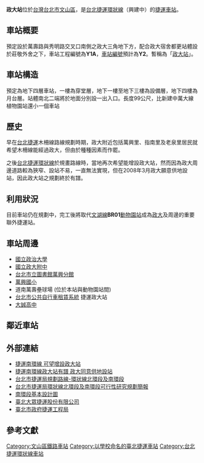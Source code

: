 {{NoteTA |G1=Railway |G2=Transport}}
{{Future public transportation}}
{{台北市未來建設}}
{{Infobox_Station|
Title=政大站|
EngTitle=National Chengchi University Station|
linecolour={{台北捷運色彩|黃}}|
ImageName=|
Code=<font color={{台北捷運色彩|黃}}>'''Y2'''</font>（工程編號：Y1A）|
Operator={{Rint|tw|trtc}}[[台北捷運|台北捷運]]|
Line={{環狀線}}|
Place=[[台北市|台北市]][[文山區|文山區]]|
StartDate=|
structure=地下車站|
type=捷運車站
| website = [https://www.metro.taipei/cp.aspx?n=91974F2B13D997F1 www.metro.taipei]
}}

'''政大站'''位於[[台灣|台灣]][[台北市|台北市]][[文山區|文山區]]，是[[台北捷運|台北捷運]][[環狀線_(台北捷運)|環狀線]]（興建中）的[[捷運車站|捷運車站]]。

==車站概要==
預定設於萬壽路與秀明路交叉口南側之政大三角地下方，配合政大宿舍都更站體設於莊敬外舍之下，車站工程編號為'''Y1A'''，[[車站編號|車站編號]]預計為'''Y2'''。暫稱為「[[政大站|政大站]]」。

==車站構造==
預定為地下四層車站，一樓為穿堂層，地下一樓至地下三樓為設備層，地下四樓為月台層。站體南北二端將於地面分別設一出入口。長度99公尺，比新建中萬大線植物園站還小一個車站

==歷史==
早在[[台北捷運|台北捷運]]木柵線路線規劃時期，政大附近包括萬興里、指南里及老泉里居民就希望木柵線能經過政大，但由於種種因素而作罷。

之後[[台北捷運環狀線|台北捷運環狀線]]於規畫路線時，當地再次希望能增設政大站，然而因為政大周邊道路較為狹窄、設站不易，一直無法實現，但在2008年3月政大願意供地設站，因此政大站之規劃終於有譜。


==利用狀況==
目前車站仍在規劃中，完工後將取代[[文湖線|文湖線]]'''BR01'''[[動物園站_(臺北市)|動物園站]]成為[[國立政治大學|政大]]及周邊的重要聯外捷運站。

==車站周邊==
*[[國立政治大學|國立政治大學]]
*[[國立政治大學附屬高級中學|國立政大附中]]
*[[台北市立圖書館|台北市立圖書館萬興分館]]
*[[臺北市立萬興國民小學|萬興國小]]
*道南萬壽壘球場 (位於本站與動物園站間)
*[[台北市公共自行車租賃系統|台北市公共自行車租賃系統]] 捷運政大站
*[[臺北市私立大誠高級中學|大誠高中]]

==鄰近車站==
{{start rail box|[[台北捷運|台北捷運]]}}
{{s-unbuilt|[[動物園站_(臺北市)|動物園站]]|（終點站）}}
{{s-line|{{環狀線}}|規劃中|{{台北捷運色彩|黃}}}}
{{s-unbuilt|[[文山區公所站|文山區公所站]]}}
{{end box}}

==外部連結==
*[https://web.archive.org/web/20090508083606/http://www.libertytimes.com.tw/2008/new/mar/5/today-taipei1.htm 捷運南環線 可望增設政大站]
*[http://tw.stock.yahoo.com/news_content/url/d/a/080304/1/udex.html 捷運南環線政大站有譜 政大同意供地設站]{{dead link|date=2018年3月 |bot=InternetArchiveBot |fix-attempted=yes }}
*[http://www.dorts.gov.tw/net/line_OrbitalNS.asp?t=%A4U%A4%C8%2002:52:24 台北市捷運局規劃路線-環狀線北環段及南環段] {{Wayback|url=http://www.dorts.gov.tw/net/line_OrbitalNS.asp?t=%A4U%A4%C8%2002:52:24 |date=20160304124250 }}
*[https://web.archive.org/web/20090920092304/http://www.dorts.gov.tw/news/bulletin/CITY29/980206%E8%AA%AA%E6%98%8E%E6%9C%83%E7%B0%A1%E5%A0%B1.pdf 台北市捷運局環狀線北環段及南環段可行性研究規劃簡報]
*[https://www.dropbox.com/s/npi8b4d1huborln/%E5%8D%97%E7%92%B0%E6%AE%B5%E9%82%80%E6%A8%99%E5%9C%96.pdf?dl=0 南環段基本設計圖]
*[https://www.metro.taipei/Default.aspx 臺北大眾捷運股份有限公司] {{Wayback|url=https://www.metro.taipei/Default.aspx |date=20200131111250 }} 
*[https://www.dorts.gov.taipei/Default.aspx 臺北市政府捷運工程局] {{Wayback|url=https://www.dorts.gov.taipei/Default.aspx |date=20200114183608 }}

==參考文獻==
{{Reflist}}

{{台北捷運環狀線}}

[[Category:文山區鐵路車站|Category:文山區鐵路車站]]
[[Category:以學校命名的臺北捷運車站|Category:以學校命名的臺北捷運車站]]
[[Category:台北捷運環狀線車站|Category:台北捷運環狀線車站]]